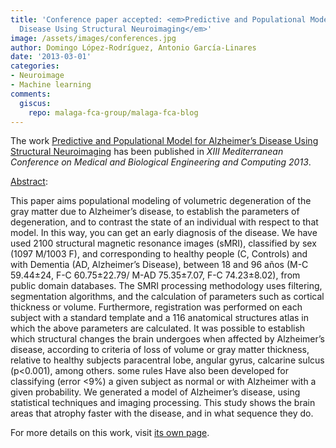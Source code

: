 ```yaml
---
title: 'Conference paper accepted: <em>Predictive and Populational Model for Alzheimer''s
  Disease Using Structural Neuroimaging</em>'
image: /assets/images/conferences.jpg
author: Domingo López-Rodríguez, Antonio García-Linares
date: '2013-03-01'
categories:
- Neuroimage
- Machine learning
comments:
  giscus:
    repo: malaga-fca-group/malaga-fca-blog
---
```


The work <u>Predictive and Populational Model for Alzheimer's Disease Using Structural Neuroimaging</u> has been published in <em><em>XIII Mediterranean Conference on Medical and Biological Engineering and Computing</em> 2013</em>.

<u>Abstract</u>:



This paper aims populational modeling of volumetric degeneration of the gray matter due to Alzheimer's disease, to establish the parameters of degeneration, and to contrast the state of an individual with respect to that model. In this way, you can get an early diagnosis of the disease. We have used 2100 structural magnetic resonance images (sMRI), classified by sex (1097 M/1003 F), and corresponding to healthy people (C, Controls) and with Dementia (AD, Alzheimer’s Disease), between 18 and 96 años (M-C 59.44±24, F-C 60.75±22.79/ M-AD 75.35±7.07, F-C 74.23±8.02), from public domain databases. The SMRI processing methodology uses filtering, segmentation algorithms, and the calculation of parameters such as cortical thickness or volume. Furthermore, registration was performed on each subject with a standard template and a 116 anatomical structures atlas in which the above parameters are calculated. It was possible to establish which structural changes the brain undergoes when affected by Alzheimer's disease, according to criteria of loss of volume or gray matter thickness, relative to healthy subjects paracentral lobe, angular gyrus, calcarine sulcus (p<0.001), among others. some rules Have also been developed for classifying (error <9%) a given subject as normal or with Alzheimer with a given probability. We generated a model of Alzheimer's disease, using statistical techniques and imaging processing. This study shows the brain areas that atrophy faster with the disease, and in what sequence they do.




For more details on this work, visit <a href='/publications/conferences/2013-ifmbe'>its own page</a>.
